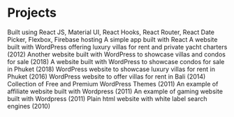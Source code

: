 # Projects

<ProjectCard title="Airbnb clone Demo App" link="https://airbnb-clone-49877.web.app" bg="linear-gradient(to right, #336699 0%, #99cccc 100%)">
Built using React JS, Material UI, React Hooks, React Router, React Date Picker, Flexbox, Firebase hosting
</ProjectCard>

<ProjectCard title="Pokemon Search App" link="https://jc-55.github.io/app1/" bg="linear-gradient(to right, #336699 0%, #99cccc 100%)">
A simple app built with React
</ProjectCard>

<ProjectCard title="Phuket Deluxe" link="https://phuketdeluxe.com/" bg="linear-gradient(to right, #339933 0%, #66cc66 100%)">
A website built with WordPress offering luxury villas for rent and private yacht charters (2012)
</ProjectCard>

<ProjectCard title="Phuket Real Estate" link="https://phuket-realestate.com/" bg="linear-gradient(to right, #996633 0%, #cc9966 100%)">
Another website built with WordPress to showcase villas and condos for sale (2018)
</ProjectCard>

<ProjectCard title="Phuket.condos" link="https://phuket.condos" bg="linear-gradient(to right, #993333 0%, #cc6666 100%)">
A website built with WordPress to showcase condos for sale in Phuket (2018)
</ProjectCard>

<ProjectCard title="Luxury Phuket Villas" link="https://luxuryphuketvillas.com/" bg="linear-gradient(to right, #66ff66 0%, #006600 100%)">
WordPress website to showcase luxury villas for rent in Phuket (2016)
</ProjectCard>

<ProjectCard title="Bali Villa" link="https://web.archive.org/web/20160331154042/http://bali-villa.net/" bg="linear-gradient(to right,#6699cc 0%, #cc99cc 100%)">
WordPress website to offer villas for rent in Bali (2014)
</ProjectCard>

<ProjectCard title="Premium WP Themes" link="https://web.archive.org/web/20130317011257/http://premiumwpthemes.org/" bg="linear-gradient(to right, #ff6633 0%, #cc3300 100%)">
Collection of Free and Premium WordPress Themes (2011)
</ProjectCard>

<ProjectCard title="Guide Credit" link="https://web.archive.org/web/20110714183238/http://guidecredit.info/" bg="linear-gradient(to right, #6699cc 0%, #cc99cc 100%)">
An example of affiliate website built with Wordpress (2011)
</ProjectCard>

<ProjectCard title="Jeux Arcade" link="https://web.archive.org/web/20110712192837/http://jeux-arcade.net/" bg="linear-gradient(to right, #339933 0%, #33cccc 100%)">
An example of gaming website built with Wordpress (2011)
</ProjectCard>

<ProjectCard title="Voyages pas cher" link="https://web.archive.org/web/20110712183524/http://voyagespascher.com/" bg="linear-gradient(to right, #333399 0%, #9966cc 100%)">
Plain html website with white label search engines (2010)
</ProjectCard>
